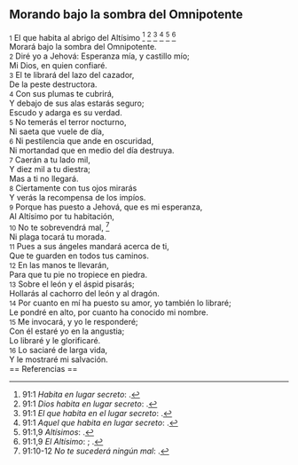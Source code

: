 == Morando bajo la sombra del Omnipotente ==

{{anchor|1}} <small>1</small> El que habita al abrigo del Altísimo <ref>91:1 ''Habita en lugar secreto'': {{lib|LU|4|1|4}}.</ref> <ref>91:1 ''Dios habita en lugar secreto'': {{lib|LU|152|5|3}}.</ref> <ref>91:1 ''El que habita en el lugar secreto'': {{lib|LU|131|2|10}}.</ref> <ref>91:1 ''Aquel que habita en lugar secreto'': {{lib|LU|43|3|4}}.</ref> <ref>91:1,9 ''Altísimos'': {{lib|LU|43|3|1}}.</ref> <ref>91:1,9 ''El Altísimo'': {{lib|LU|93|2|3}}; {{lib|LU|93|3|2}}.</ref><br>
Morará bajo la sombra del Omnipotente.<br>
{{anchor|2}} <small>2</small> Diré yo a Jehová: Esperanza mía, y castillo mío;<br>
Mi Dios, en quien confiaré.<br>
{{anchor|3}} <small>3</small> El te librará del lazo del cazador,<br>
De la peste destructora.<br>
{{anchor|4}} <small>4</small> Con sus plumas te cubrirá,<br>
Y debajo de sus alas estarás seguro;<br>
Escudo y adarga es su verdad.<br>
{{anchor|5}} <small>5</small> No temerás el terror nocturno,<br>
Ni saeta que vuele de día,<br>
{{anchor|6}} <small>6</small> Ni pestilencia que ande en oscuridad,<br>
Ni mortandad que en medio del día destruya.<br>
{{anchor|7}} <small>7</small> Caerán a tu lado mil,<br>
Y diez mil a tu diestra;<br>
Mas a ti no llegará.<br>
{{anchor|8}} <small>8</small> Ciertamente con tus ojos mirarás<br>
Y verás la recompensa de los impíos.<br>
{{anchor|9}} <small>9</small> Porque has puesto a Jehová, que es mi esperanza,<br>
Al Altísimo por tu habitación,<br>
{{anchor|10}} <small>10</small> No te sobrevendrá mal, <ref>91:10-12 ''No te sucederá ningún mal'': {{lib|LU|136|7|2}}.</ref><br>
Ni plaga tocará tu morada.<br>
{{anchor|11}} <small>11</small> Pues a sus ángeles mandará acerca de ti,<br>
Que te guarden en todos tus caminos.<br>
{{anchor|12}} <small>12</small> En las manos te llevarán,<br>
Para que tu pie no tropiece en piedra.<br>
{{anchor|13}} <small>13</small> Sobre el león y el áspid pisarás;<br>
Hollarás al cachorro del león y al dragón.<br>
{{anchor|14}} <small>14</small> Por cuanto en mí ha puesto su amor, yo también lo libraré;<br>
Le pondré en alto, por cuanto ha conocido mi nombre.<br>
{{anchor|15}} <small>15</small> Me invocará, y yo le responderé;<br>
Con él estaré yo en la angustia;<br>
Lo libraré y le glorificaré.<br>
{{anchor|16}} <small>16</small> Lo saciaré de larga vida,<br>
Y le mostraré mi salvación.<br>
== Referencias ==

<references />
